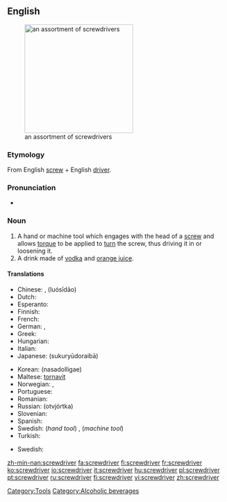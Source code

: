 ==English==
[[Image:Driver_tools.jpg|thumb|right|250px|an assortment of screwdrivers]]

===Etymology===
From English [[screw]] + English [[driver]].

===Pronunciation===
*{{audio|en-us-screwdriver.ogg|Audio (US)}}

===Noun===
{{wikipedia}}
{{en-noun}}
#A hand or machine tool which engages with the head of a [[screw]] and allows [[torque]] to be applied to [[turn]] the screw, thus driving it in or loosening it.
#A drink made of [[vodka]] and [[orange juice]].

====Translations====
{{trans-top|tool}}
*Chinese: {{t|cmn|螺絲刀|xs=Mandarin}}, {{t|cmn|螺丝刀|xs=Mandarin}} (luósīdāo)
*Dutch: {{t|nl|schroevendraaier|m}} <!-- [[schroevedraaier]] is no official Dutch spelling -->
*Esperanto: {{t|eo|ŝraŭbturnilo|xs=Esperanto}}
*Finnish: {{t|fi|ruuvimeisseli}}
*French: {{t+|fr|tournevis|m}}
*German: {{t+|de|Schraubenzieher|m}}, {{t|de|Schraubendreher|m}}
*Greek: {{t-|el|κατσαβίδι|n}}
*Hungarian: {{t-|hu|csavarhúzó}}
*Italian: {{t+|it|cacciavite|m}}
*Japanese: {{t|ja|スクリュードライバー}} (sukuryūdoraibā)
{{trans-mid}}
*Korean: {{t|ko|나사돌리개}} (nasadolligae)
*Maltese: [[tornavit]] {{m}}
*Norwegian: {{t|no|skrujern}}, {{t|no|skrutrekker}}
*Portuguese: {{t|pt|chave de fenda|f}}
*Romanian: {{t|ro|şurubelniţă|f}}
*Russian: {{t-|ru|отвёртка|f}} (otvjórtka)
*Slovenian: {{t|sl|izvijač|m}}
*Spanish: {{t-|es|destornillador|m}}
*Swedish: {{t|sv|skruvmejsel|c}} (''hand tool'') , {{t|sv|skruvdragare|c}} (''machine tool'')
*Turkish: {{t-|tr|tornavida}}
{{trans-bottom}}

{{trans-top|drink}}
*Swedish: {{t-|sv|screwdriver|c}}
{{trans-bottom}}

[[Category:Tools]]
[[Category:Alcoholic beverages]]

[[zh-min-nan:screwdriver]]
[[fa:screwdriver]]
[[fi:screwdriver]]
[[fr:screwdriver]]
[[ko:screwdriver]]
[[io:screwdriver]]
[[it:screwdriver]]
[[hu:screwdriver]]
[[pl:screwdriver]]
[[pt:screwdriver]]
[[ru:screwdriver]]
[[fi:screwdriver]]
[[vi:screwdriver]]
[[zh:screwdriver]]
